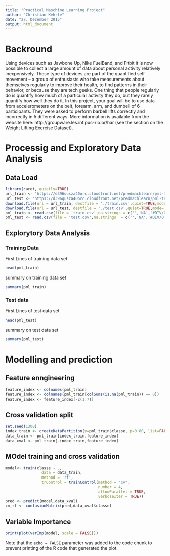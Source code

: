 ```yaml
---
title: "Practical Maschine Learning Project"
author: "Christian Kehrle"
date: "27. Dezember 2015"
output: html_document
---
```


# Backround

Using devices such as Jawbone Up, Nike FuelBand, and Fitbit it is now possible to collect a large amount of data about personal activity relatively inexpensively. These type of devices are part of the quantified self movement – a group of enthusiasts who take measurements about themselves regularly to improve their health, to find patterns in their behavior, or because they are tech geeks. One thing that people regularly do is quantify how much of a particular activity they do, but they rarely quantify how well they do it. In this project, your goal will be to use data from accelerometers on the belt, forearm, arm, and dumbell of 6 participants. They were asked to perform barbell lifts correctly and incorrectly in 5 different ways. More information is available from the website here: http://groupware.les.inf.puc-rio.br/har (see the section on the Weight Lifting Exercise Dataset). 

# Processig and Exploratory Data Analysis

## Data Load

```r
library(caret, quietly=TRUE)
url_train <- 'https://d396qusza40orc.cloudfront.net/predmachlearn/pml-training.csv'
url_test <- 'https://d396qusza40orc.cloudfront.net/predmachlearn/pml-testing.csv'
download.file(url = url_train, destfile = './train.csv',quiet=TRUE,mode='wb')
download.file(url = url_test, destfile = './test.csv',quiet=TRUE,mode='wb')
pml_train <- read.csv(file = 'train.csv',na.strings = c('','NA','#DIV/0!'))
pml_test <- read.csv(file = 'test.csv',na.strings  = c('','NA','#DIV/0!'))
```

## Explorytory Data Analysis

### Training Data 

First Lines of training data set
```r
head(pml_train)
```
summary on training data set
```r
summary(pml_train)
```

### Test data

First Lines of test data set
```r
head(pml_test)
```
summary on test data set
```r
summary(pml_test)
```

# Modelling and prediction

## Feature enngineering

```r
feature_index <- colnames(pml_train)
feature_index <- colnames(pml_train[colSums(is.na(pml_train)) == 0])
feature_index <- feature_index[-c(1:7)]
```

## Cross validation split

```r
set.seed(1300)
index_train <- createDataPartition(y=pml_train$classe, p=0.80, list=FALSE)
data_train <- pml_train[index_train,feature_index]
data_xval <- pml_train[-index_train,feature_index]
```

## MOdel training and cross validation

```r
model<- train(classe ~ .,
                data = data_train, 
                method = 'rf', 
                trControl = trainControl(method = "cv", 
                                         number = 4, 
                                         allowParallel = TRUE, 
                                         verboseIter = TRUE))
pred <- predict(model,data_xval)
cm_rf <- confusionMatrix(pred,data_xval$classe)
```

## Variable Importance

```r
print(plot(varImp(model, scale = FALSE)))
```



Note that the `echo = FALSE` parameter was added to the code chunk to prevent printing of the R code that generated the plot.

